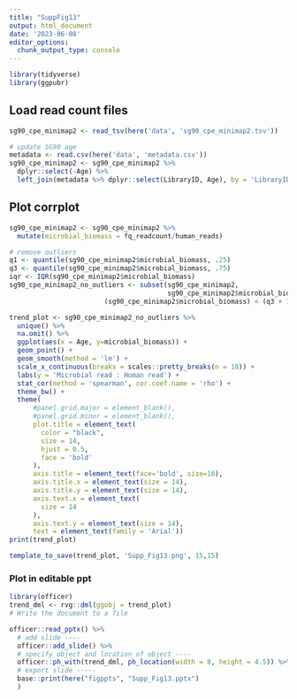 ```yaml
---
title: "SuppFig13"
output: html_document
date: '2023-06-08'
editor_options: 
  chunk_output_type: console
---
```


```r
library(tidyverse)
library(ggpubr)
```

## Load read count files
```r
sg90_cpe_minimap2 <- read_tsv(here('data', 'sg90_cpe_minimap2.tsv'))

# update SG90 age
metadata <- read.csv(here('data', 'metadata.csv'))
sg90_cpe_minimap2 <- sg90_cpe_minimap2 %>% 
  dplyr::select(-Age) %>% 
  left_join(metadata %>% dplyr::select(LibraryID, Age), by = 'LibraryID')
```

## Plot corrplot
```r
sg90_cpe_minimap2 <- sg90_cpe_minimap2 %>% 
  mutate(microbial_biomass = fq_readcount/human_reads)

# remove outliers
q1 <- quantile(sg90_cpe_minimap2$microbial_biomass, .25)
q3 <- quantile(sg90_cpe_minimap2$microbial_biomass, .75)
iqr <- IQR(sg90_cpe_minimap2$microbial_biomass)
sg90_cpe_minimap2_no_outliers <- subset(sg90_cpe_minimap2,
                                        sg90_cpe_minimap2$microbial_biomass > (q1 - 1.5*iqr) &
                        (sg90_cpe_minimap2$microbial_biomass) < (q3 + 1.5*iqr))

trend_plot <- sg90_cpe_minimap2_no_outliers %>% 
  unique() %>% 
  na.omit() %>% 
  ggplot(aes(x = Age, y=microbial_biomass)) + 
  geom_point() +
  geom_smooth(method = 'lm') + 
  scale_x_continuous(breaks = scales::pretty_breaks(n = 10)) +
  labs(y = 'Microbial read : Human read') + 
  stat_cor(method = 'spearman', cor.coef.name = 'rho') + 
  theme_bw() +
  theme(
      #panel.grid.major = element_blank(),
      #panel.grid.minor = element_blank(),
      plot.title = element_text(
        color = "black",
        size = 14,
        hjust = 0.5,
        face = 'bold'
      ),
      axis.title = element_text(face='bold', size=16),
      axis.title.x = element_text(size = 14),
      axis.title.y = element_text(size = 14),
      axis.text.x = element_text(
        size = 14
      ),
      axis.text.y = element_text(size = 14),
      text = element_text(family = 'Arial'))
print(trend_plot)

template_to_save(trend_plot, 'Supp_Fig13.png', 15,15)
```

### Plot in editable ppt
```r
library(officer)
trend_dml <- rvg::dml(ggobj = trend_plot)  
# Write the document to a file

officer::read_pptx() %>%
  # add slide ----
  officer::add_slide() %>%
  # specify object and location of object ----
  officer::ph_with(trend_dml, ph_location(width = 8, height = 4.5)) %>%
  # export slide -----
  base::print(here("figppts", "Supp_Fig13.pptx")
  )

```

